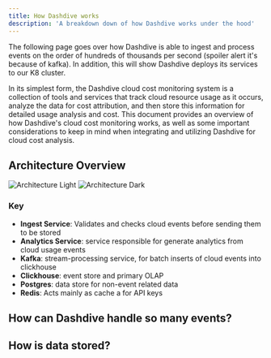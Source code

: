 ```yaml
---
title: How Dashdive works
description: 'A breakdown down of how Dashdive works under the hood'
---
```


The following page goes over how Dashdive is able to ingest and process events on the order of hundreds of thousands per second (spoiler alert it's because of kafka). In addition, this will show Dashdive deploys its services to our K8 cluster.

In its simplest form, the Dashdive cloud cost monitoring system is a collection of tools and services that track cloud resource usage as it occurs, analyze the data for cost attribution, and then store this information for detailed usage analysis and cost. This document provides an overview of how Dashdive's cloud cost monitoring works, as well as some important considerations to keep in mind when integrating and utilizing Dashdive for cloud cost analysis.

## Architecture Overview

<img
  className="block dark:hidden w-full p-4"
  src="/images/light-arc.png"
  alt="Architecture Light"
/>
<img
  className="hidden dark:block w-full p-4"
  src="/images/dark-arc.png"
  alt="Architecture Dark"
/>

### Key

- **Ingest Service**: Validates and checks cloud events before sending them to be stored
- **Analytics Service**: service responsible for generate analytics from cloud usage events
- **Kafka**: stream-processing service, for batch inserts of cloud events into clickhouse
- **Clickhouse**: event store and primary OLAP
- **Postgres**: data store for non-event related data
- **Redis**: Acts mainly as cache a for API keys

## How can Dashdive handle so many events?

## How is data stored?